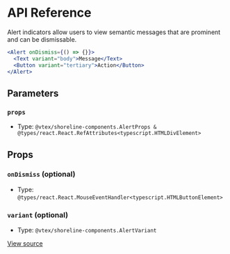 # API Reference

Alert indicators allow users to view semantic messages that are prominent and can be dismissable.

```jsx
<Alert onDismiss={() => {}}>
  <Text variant="body">Message</Text>
  <Button variant="tertiary">Action</Button>
</Alert>
```

## Parameters

### `props`

- Type: `@vtex/shoreline-components.AlertProps & @types/react.React.RefAttributes<typescript.HTMLDivElement>`

## Props

### `onDismiss` (optional)

- Type: `@types/react.React.MouseEventHandler<typescript.HTMLButtonElement>`

### `variant` (optional)

- Type: `@vtex/shoreline-components.AlertVariant`

[View source](https://github.com/vtex/shoreline/blob/d4866fb/packages/components/src/alert/alert.tsx#L21)
